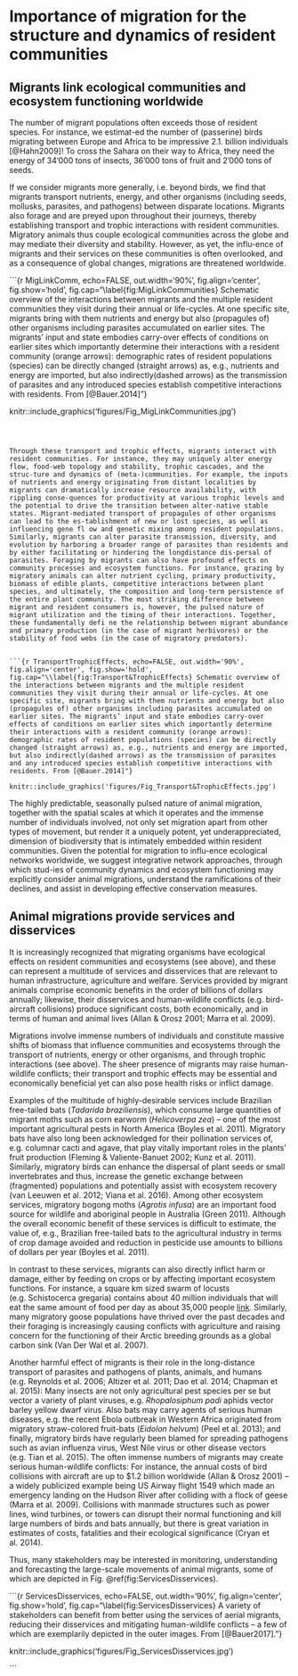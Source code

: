 # Importance of migration for the structure and dynamics of resident communities

## Migrants link ecological communities and ecosystem functioning worldwide

The number of migrant populations often exceeds those of resident species. For instance, we estimat-ed the number of (passerine) birds migrating between Europe and Africa to be impressive 2.1. billion individuals [@Hahn2009]! To cross the Sahara on their way to Africa, they need the energy of 34’000 tons of insects, 36’000 tons of fruit and 2’000 tons of seeds. 

If we consider migrants more generally, i.e. beyond birds, we find that migrants transport nutrients, energy, and other organisms (including seeds, mollusks, parasites, and pathogens) between disparate locations. Migrants also forage and are preyed upon throughout their journeys, thereby establishing transport and trophic interactions with resident communities. Migratory animals thus couple ecological communities across the globe and may mediate their diversity and stability. However, as yet, the influ-ence of migrants and their services on these communities is often overlooked, and as a consequence of global changes, migrations are threatened worldwide.


```{r MigLinkComm, echo=FALSE, out.width='90%', fig.align='center', fig.show='hold', fig.cap="\\label{fig:MigLinkCommunities} Schematic overview of the interactions between migrants and the multiple resident communities they visit during their annual or life-cycles. At one specific site, migrants bring with them nutrients and energy but also (propagules of) other organisms including parasites accumulated on earlier sites. The migrants’ input and state embodies carry-over effects of conditions on earlier sites which importantly determine their interactions with a resident community (orange arrows): demographic rates of resident populations (species) can be directly changed (straight arrows) as, e.g., nutrients and energy are imported, but also indirectly(dashed arrows) as the transmission of parasites and any introduced species establish competitive interactions with residents. From [@Bauer.2014]"}

knitr::include_graphics('figures/Fig_MigLinkCommunities.jpg')

```



Through these transport and trophic effects, migrants interact with resident communities. For instance, they may uniquely alter energy flow, food-web topology and stability, trophic cascades, and the struc-ture and dynamics of (meta-)communities. For example, the inputs of nutrients and energy originating from distant localities by migrants can dramatically increase resource availability, with rippling conse-quences for productivity at various trophic levels and the potential to drive the transition between alter-native stable states. Migrant-mediated transport of propagules of other organisms can lead to the es-tablishment of new or lost species, as well as influencing gene fl ow and genetic mixing among resident populations. Similarly, migrants can alter parasite transmission, diversity, and evolution by harboring a broader range of parasites than residents and by either facilitating or hindering the longdistance dis-persal of parasites. Foraging by migrants can also have profound effects on community processes and ecosystem functions. For instance, grazing by migratory animals can alter nutrient cycling, primary productivity, biomass of edible plants, competitive interactions between plant species, and ultimately, the composition and long-term persistence of the entire plant community. The most striking difference between migrant and resident consumers is, however, the pulsed nature of migrant utilization and the timing of their interactions. Together, these fundamentally defi ne the relationship between migrant abundance and primary production (in the case of migrant herbivores) or the stability of food webs (in the case of migratory predators).


```{r TransportTrophicEffects, echo=FALSE, out.width='90%', fig.align='center', fig.show='hold', fig.cap="\\label{fig:Transport&TrophicEffects} Schematic overview of the interactions between migrants and the multiple resident communities they visit during their annual or life-cycles. At one specific site, migrants bring with them nutrients and energy but also (propagules of) other organisms including parasites accumulated on earlier sites. The migrants’ input and state embodies carry-over effects of conditions on earlier sites which importantly determine their interactions with a resident community (orange arrows): demographic rates of resident populations (species) can be directly changed (straight arrows) as, e.g., nutrients and energy are imported, but also indirectly(dashed arrows) as the transmission of parasites and any introduced species establish competitive interactions with residents. From [@Bauer.2014]"}

knitr::include_graphics('figures/Fig_Transport&TrophicEffects.jpg')

```



The highly predictable, seasonally pulsed nature of animal migration, together with the spatial scales at which it operates and the immense number of individuals involved, not only set migration apart from other types of movement, but render it a uniquely potent, yet underappreciated, dimension of biodiversity that is intimately embedded within resident communities. Given the potential for migration to influ-ence ecological networks worldwide, we suggest integrative network approaches, through which stud-ies of community dynamics and ecosystem functioning may explicitly consider animal migrations, understand the ramifications of their declines, and assist in developing effective conservation measures.


## Animal migrations provide services and disservices

It is increasingly recognized that migrating organisms have ecological effects on resident communities and ecosystems (see above), and these can represent a multitude of services and disservices that are relevant to human infrastructure, agriculture and welfare. Services provided by migrant animals comprise economic benefits in the order of billions of dollars annually; likewise, their disservices and human-wildlife conflicts (e.g. bird-aircraft collisions) produce significant costs, both economically, and in terms of human and animal lives (Allan & Orosz 2001; Marra et al. 2009). 


Migrations involve immense numbers of individuals and constitute massive shifts of biomass that influence communities and ecosystems through the transport of nutrients, energy or other organisms, and through trophic interactions (see above). The sheer presence of migrants may raise human-wildlife conflicts; their transport and trophic effects may be essential and economically beneficial yet can also pose health risks or inflict damage. 

Examples of the multitude of highly-desirable services include Brazilian free-tailed bats (_Tadarida braziliensis_), which consume large quantities of migrant moths such as corn earworm (_Helicoverpa zea_) – one of the most important agricultural pests in North America (Boyles et al. 2011). Migratory bats have also long been acknowledged for their pollination services of, e.g. columnar cacti and agave, that play vitally important roles in the plants’ fruit production (Fleming & Valiente-Banuet 2002; Kunz et al. 2011). Similarly, migratory birds can enhance the dispersal of plant seeds or small invertebrates and thus, increase the genetic exchange between (fragmented) populations and potentially assist with ecosystem recovery (van Leeuwen et al. 2012; Viana et al. 2016). Among other ecosystem services, migratory bogong moths (_Agrotis infusa_) are an important food source for wildlife and aboriginal people in Australia (Green 2011). Although the overall economic benefit of these services is difficult to estimate, the value of, e.g., Brazilian free-tailed bats to the agricultural industry in terms of crop damage avoided and reduction in pesticide use amounts to billions of dollars per year (Boyles et al. 2011). 

In contrast to these services, migrants can also directly inflict harm or damage, either by feeding on crops or by affecting important ecosystem functions. For instance, a square km sized swarm of locusts (e.g. Schistocerca gregaria) contains about 40 million individuals that will eat the same amount of food per day as about 35,000 people [link](http://www.fao.org/ag/locusts/en/info/info/faq/). Similarly, many migratory goose populations have thrived over the past decades and their foraging is increasingly causing conflicts with agriculture and raising concern for the functioning of their Arctic breeding grounds as a global carbon sink (Van Der Wal et al. 2007). 

Another harmful effect of migrants is their role in the long-distance transport of parasites and pathogens of plants, animals, and humans (e.g. Reynolds et al. 2006; Altizer et al. 2011; Dao et al. 2014; Chapman et al. 2015): Many insects are not only agricultural pest species per se but vector a variety of plant viruses, e.g. _Rhopalosiphum padi_ aphids vector barley yellow dwarf virus. Also bats may carry agents of serious human diseases, e.g. the recent Ebola outbreak in Western Africa originated from migratory straw-colored fruit-bats (_Eidolon helvum_) (Peel et al. 2013); and finally, migratory birds have regularly been blamed for spreading pathogens such as avian influenza virus, West Nile virus or other disease vectors (e.g. Tian et al. 2015). 
The often immense numbers of migrants may create serious human-wildlife conflicts: For instance, the annual costs of bird collisions with aircraft are up to $1.2 billion worldwide (Allan & Orosz 2001) – a widely publicized example being US Airway flight 1549 which made an emergency landing on the Hudson River after colliding with a flock of geese (Marra et al. 2009). Collisions with manmade structures such as power lines, wind turbines, or towers can disrupt their normal functioning and kill large numbers of birds and bats annually, but there is great variation in estimates of costs, fatalities and their ecological significance (Cryan et al. 2014).

Thus, many stakeholders may be interested in monitoring, understanding and forecasting the large-scale movements of animal migrants, some of which are depicted in Fig. \@ref(fig:ServicesDisservices). 


```{r ServicesDisservices, echo=FALSE, out.width='90%', fig.align='center', fig.show='hold', fig.cap="\\label{fig:ServicesDisservices} A variety of stakeholders can benefit from better using the services of aerial migrants, reducing their disservices and mitigating human-wildlife conflicts – a few of which are exemplarily depicted in the outer images. From [@Bauer2017]."}

knitr::include_graphics('figures/Fig_ServicesDisservices.jpg')

```



